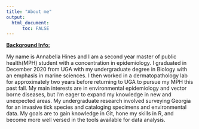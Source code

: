 ```yaml
---
title: "About me"
output: 
  html_document:
      toc: FALSE
---
```


[**Background Info:**]{.underline}

My name is Annabella Hines and I am a second year master of public health(MPH) student with a concentration in epidemiology. I graduated in December 2020 from UGA with my undergraduate degree in Biology with an emphasis in marine sciences. I then worked in a dermatopathology lab for approximately two years before returning to UGA to pursue my MPH this past fall. My main interests are in environmental epidemiology and vector borne diseases, but I'm eager to expand my knowledge in new and unexpected areas. My undergraduate research involved surveying Georgia for an invasive tick species and cataloging specimens and environmental data. My goals are to gain knowledge in Git, hone my skills in R, and become more well versed in the tools available for data analysis.
